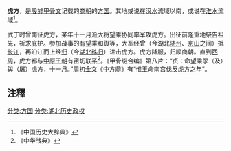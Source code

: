 '''虎方'''，是[[殷墟|殷墟]][[甲骨文|甲骨文]]记载的[[商朝|商朝]]的[[方国|方国]]。其地或说在[[汉水|汉水]]流域以南，或说在[[淮水|淮水]]流域<ref>《中国历史大辞典》</ref>。

武丁时曾南征虎方，某年十一月派大将望乘协同率军攻虎方。出征前隆重地祭告祖先，祈求庇护。参加战事的有望乘和舆等，大军经曾（今湖北[[随州|随州]]、[[京山|京山]]之间）抵[[长江|长江]]，再沿江而上经[[歸方|归]]（今[[湖北|湖北]][[秭归|秭归]]）进击虎方。虎方降服，归顺商朝。直到[[西周|西周]]，虎方都与[[中原王朝|中原王朝]]有密切联系<ref>《中华战典》</ref>。《甲骨缀合编》第八片：“贞：命望乘眔（及）舆（屠）虎方，十一月。”周初[[金文|金文]]《中方鼎》有“惟王命南宫伐反虎方之年”。

==注釋==
{{reflist}}

{{DEFAULTSORT:H}}
[[分类:方国|分类:方国]]
[[分类:湖北历史政权|分类:湖北历史政权]]